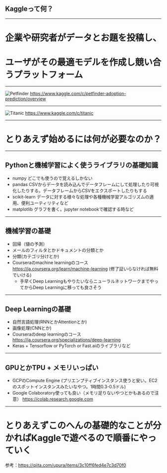 <!-- sectionTitle: Kaggleって何？ -->

## Kaggleって何？

---

# 企業や研究者がデータとお題を投稿し、
# ユーザがその最適モデルを作成し競い合うプラットフォーム

---


<!-- classes: fullscreen -->

![Petfinder](https://dludl99l2zhc1.cloudfront.net/items/2b2N1w3T1F3I2y0f3H0Z/%E3%82%B9%E3%82%AF%E3%83%AA%E3%83%BC%E3%83%B3%E3%82%B7%E3%83%A7%E3%83%83%E3%83%88%202019-08-31%2014.52.54.png)
https://www.kaggle.com/c/petfinder-adoption-prediction/overview

---
<!-- classes: fullscreen -->

![Titanic](https://cl.ly/7ee1650bb98b/%2525E3%252582%2525B9%2525E3%252582%2525AF%2525E3%252583%2525AA%2525E3%252583%2525BC%2525E3%252583%2525B3%2525E3%252582%2525B7%2525E3%252583%2525A7%2525E3%252583%252583%2525E3%252583%252588%2525202019-08-31%25252015.00.20.png)
https://www.kaggle.com/c/titanic

---

# とりあえず始めるには何が必要なのか？

---

## Pythonと機械学習によく使うライブラリの基礎知識

- numpy どこでも使うので覚えるしかない
- pandas CSVからデータを読み込んでデータフレームにして処理したり可視化したりする。データフレームからCSVをエクスポートしたりもする
- scikit-learn データに対する様々な処理や各種機械学習アルゴリズムの適用、便利ユーティリティなど
- matplotlib グラフを書く。jupyter notebookで確認する時など

---

## 機械学習の基礎

- 回帰（値の予測）
 - メールのフィルタとかドキュメントの分類とか
 - 分類(カテゴリ分けとか)
- Courseraのmachine learningのコース　https://ja.coursera.org/learn/machine-learning (修了証いらなければ無料でいける)
  - 手早くDeep LearningもやりたいならニューラルネットワークまでやってからDeep Learningに移っても良さそう
---

## Deep Learningの基礎

- 自然言語処理(RNNとかAttentionとか)
- 画像処理(CNNとか)
- Courseraのdeep learningのコース https://ja.coursera.org/specializations/deep-learning
- Keras + Tensorflow or PyTorch or Fast.aiのライブラリなど
---

## GPUとかTPU + メモリいっぱい

- GCPのCompute Engine (プリエンプティブインスタンス使うと安い。EC2のスポットインスタンスみたいなやつ。1時間0.3-0.5ドル)
- Google Colaboratory使っても良い（メモリ足りないやつとかもあるので注意）
https://colab.research.google.com

---

# とりあえずこのへんの基礎的なことが分かればKaggleで遊べるので順番にやっていく

参考：https://qiita.com/upura/items/3c10ff6fed4e7c3d70f0